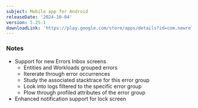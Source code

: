 ```yaml
---
subject: Mobile app for Android
releaseDate: '2024-10-04'
version: 5.25.1
downloadLink: 'https://play.google.com/store/apps/details?id=com.newrelic.rpm'
---
```


### Notes

* Support for new Errors Inbox screens
    * Entities and Workloads grouped errors
    * Itererate through error occurrences
    * Study the associated stacktrace for this error group
    * Look into logs filtered to the specific error group
    * Plow through profiled attributes of the error group
* Enhanced notification support for lock screen
